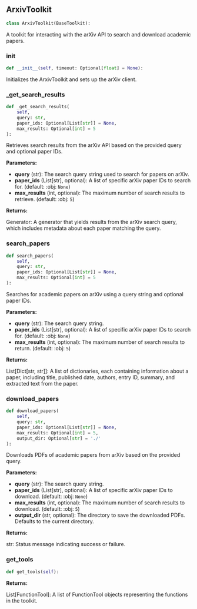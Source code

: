 <a id="camel.toolkits.arxiv_toolkit"></a>

<a id="camel.toolkits.arxiv_toolkit.ArxivToolkit"></a>

## ArxivToolkit

```python
class ArxivToolkit(BaseToolkit):
```

A toolkit for interacting with the arXiv API to search and download
academic papers.

<a id="camel.toolkits.arxiv_toolkit.ArxivToolkit.__init__"></a>

### __init__

```python
def __init__(self, timeout: Optional[float] = None):
```

Initializes the ArxivToolkit and sets up the arXiv client.

<a id="camel.toolkits.arxiv_toolkit.ArxivToolkit._get_search_results"></a>

### _get_search_results

```python
def _get_search_results(
    self,
    query: str,
    paper_ids: Optional[List[str]] = None,
    max_results: Optional[int] = 5
):
```

Retrieves search results from the arXiv API based on the provided
query and optional paper IDs.

**Parameters:**

- **query** (str): The search query string used to search for papers on arXiv.
- **paper_ids** (List[str], optional): A list of specific arXiv paper IDs to search for. (default: :obj: `None`)
- **max_results** (int, optional): The maximum number of search results to retrieve. (default: :obj: `5`)

**Returns:**

  Generator: A generator that yields results from the arXiv search
query, which includes metadata about each paper matching the
query.

<a id="camel.toolkits.arxiv_toolkit.ArxivToolkit.search_papers"></a>

### search_papers

```python
def search_papers(
    self,
    query: str,
    paper_ids: Optional[List[str]] = None,
    max_results: Optional[int] = 5
):
```

Searches for academic papers on arXiv using a query string and
optional paper IDs.

**Parameters:**

- **query** (str): The search query string.
- **paper_ids** (List[str], optional): A list of specific arXiv paper IDs to search for. (default: :obj: `None`)
- **max_results** (int, optional): The maximum number of search results to return. (default: :obj: `5`)

**Returns:**

  List[Dict[str, str]]: A list of dictionaries, each containing
information about a paper, including title, published date,
authors, entry ID, summary, and extracted text from the paper.

<a id="camel.toolkits.arxiv_toolkit.ArxivToolkit.download_papers"></a>

### download_papers

```python
def download_papers(
    self,
    query: str,
    paper_ids: Optional[List[str]] = None,
    max_results: Optional[int] = 5,
    output_dir: Optional[str] = './'
):
```

Downloads PDFs of academic papers from arXiv based on the provided
query.

**Parameters:**

- **query** (str): The search query string.
- **paper_ids** (List[str], optional): A list of specific arXiv paper IDs to download. (default: :obj: `None`)
- **max_results** (int, optional): The maximum number of search results to download. (default: :obj: `5`)
- **output_dir** (str, optional): The directory to save the downloaded PDFs. Defaults to the current directory.

**Returns:**

  str: Status message indicating success or failure.

<a id="camel.toolkits.arxiv_toolkit.ArxivToolkit.get_tools"></a>

### get_tools

```python
def get_tools(self):
```

**Returns:**

  List[FunctionTool]: A list of FunctionTool objects
representing the functions in the toolkit.
